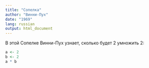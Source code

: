 ```yaml
---
title: "Сопелка"
author: "Винни-Пух"
date: "1969"
lang: russian
output: html_document
---
```


В этой Сопелке Винни-Пух узнает, сколько будет 2 умножить 2:
```r
a <- 2
b <- 2
a * b
```